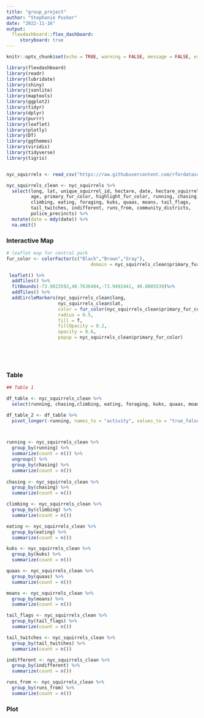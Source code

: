 ```yaml
---
title: "group_project"
author: "Stephanie Pusker"
date: "2022-11-16"
output: 
  flexdashboard::flex_dashboard:
     storyboard: true
---
```


```r
knitr::opts_chunk$set(echo = TRUE, warning = FALSE, message = FALSE, error = FALSE)
```

```r
library(flexdashboard)
library(readr)
library(lubridate)
library(shiny)
library(jsonlite)
library(maptools)
library(ggplot2)
library(tidyr)
library(dplyr)
library(purrr)
library(leaflet)
library(plotly)
library(DT)
library(ggthemes)
library(viridis)
library(tidyverse)
library(tigris)


nyc_squirrels <- read_csv("https://raw.githubusercontent.com/rfordatascience/tidytuesday/master/data/2019/2019-10-29/nyc_squirrels.csv")

nyc_squirrels_clean <- nyc_squirrels %>% 
  select(long, lat, unique_squirrel_id, hectare, date, hectare_squirrel_number,
         age, primary_fur_color, highlight_fur_color, running, chasing,
         climbing, eating, foraging, kuks, quaas, moans, tail_flags,
         tail_twitches, indifferent, runs_from, community_districts,
         police_precincts) %>% 
  mutate(date = mdy(date)) %>% 
  na.omit()

```


### Interactive Map

```r

# leaflet map for central park
fur_color <- colorFactor(c("Black","Brown","Gray"),
                               domain = nyc_squirrels_clean$primary_fur_color)

 leaflet() %>% 
  addTiles() %>% 
  fitBounds(-73.9823592,40.7636484,-73.9492441, 40.8005539)%>%
  addTiles() %>% 
  addCircleMarkers(nyc_squirrels_clean$long, 
                   nyc_squirrels_clean$lat, 
                   color = fur_color(nyc_squirrels_clean$primary_fur_color), 
                   radius = 0.5, 
                   fill = T,
                   fillOpacity = 0.2,
                   opacity = 0.6,
                   popup = nyc_squirrels_clean$primary_fur_color)

  

 
```


### Table 

```r

## Table 1

df_table <- nyc_squirrels_clean %>% 
  select(running, chasing,climbing, eating, foraging, kuks, quaas, moans, tail_flags, tail_twitches, indifferent, runs_from)

df_table_2 <- df_table %>% 
  pivot_longer(-running, names_to = "activity", values_to = "true_false")



running <- nyc_squirrels_clean %>%
  group_by(running) %>% 
  summarize(count = n()) %>% 
  ungroup() %>% 
  group_by(chasing) %>% 
  summarize(count = n())
  
chasing <- nyc_squirrels_clean %>%
  group_by(chasing) %>% 
  summarize(count = n())

climbing <- nyc_squirrels_clean %>%
  group_by(climbing) %>% 
  summarize(count = n())

eating <- nyc_squirrels_clean %>%
  group_by(eating) %>% 
  summarize(count = n())

kuks <- nyc_squirrels_clean %>%
  group_by(kuks) %>% 
  summarize(count = n())

quaas <- nyc_squirrels_clean %>%
  group_by(quaas) %>% 
  summarize(count = n())

moans <- nyc_squirrels_clean %>%
  group_by(moans) %>% 
  summarize(count = n())

tail_flags <- nyc_squirrels_clean %>%
  group_by(tail_flags) %>% 
  summarize(count = n())

tail_twitches <- nyc_squirrels_clean %>%
  group_by(tail_twitches) %>% 
  summarize(count = n())

indifferent <- nyc_squirrels_clean %>%
  group_by(indifferent) %>% 
  summarize(count = n())

runs_from <- nyc_squirrels_clean %>%
  group_by(runs_from) %>% 
  summarize(count = n())

```

### Plot

```r



```

